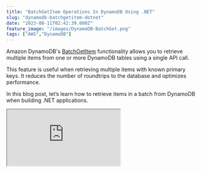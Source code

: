 ```yaml
---
title: "BatchGetItem Operations In DynamoDB Using .NET"
slug: "dynamodb-batchgetitem-dotnet"
date: "2023-08-11T02:42:39.000Z"
feature_image: "/images/DynamoDB-BatchGet.png"
tags: ["AWS","DynamoDB"]
---
```


Amazon DynamoDB's [BatchGetItem](https://docs.aws.amazon.com/amazondynamodb/latest/APIReference/API_BatchGetItem.html) functionality allows you to retrieve multiple items from one or more DynamoDB tables using a single API call.

This feature is useful when retrieving multiple items with known primary keys. It reduces the number of roundtrips to the database and optimizes performance.

In this blog post, let’s learn how to retrieve items in a batch from DynamoDB when building .NET applications.

<iframe src="https://www.youtube.com/embed/mrf\_E4umaAg?feature=oembed" />

_This article is sponsored by AWS and is part of my [AWS Series](/blog/tag/aws/)._

We will learn, how to

*   Batch Fetch Using High-Level API (DynamoDBContext)
*   Batch Fetch Using Low-Level API (AmazonDynamoDBClient)

DynamoDB BatchGetItem
---------------------

The `BatchGetItem` retrieves items from one or more tables in DynamoDB given a set of primary keys.

A single batch operation can retrieve up to 16 MB of data and as many as 100 items in a single roundtrip. If either of these exceeds, the `BatchGetItem` returns a partial result.

DynamoDB `BatchGetItem` can be performed using the High-Level API (using the `DynamoDBContext` instance) and also the Low-Level API (using the `AmazonDynamoDBClient` instance).

Let's explore these methods and how to perform the operations on single and multiple tables.

Batch Fetch Using HighLevel API (DynamoDBContext)
-------------------------------------------------

The `DynamoDBContext` is the High-Level API provided in the .NET SDK and abstracts over the Low-Level API. It makes it easier to work with DynamoDB by giving rich .NET classes to interact with.

### BatchGetItem on Single Table using High-Level API

The `DynamoDBContext` provides the `CreateBatchGet` generic function, that takes in the .NET type representing the DynamoDB Table Item. It returns a generic type of `BatchGet`.

The below API method, taken in a list of primary key values (hash, range key) as a `KeyValuePair`.

```csharp
[HttpPost("get-batch-dynamodbcontext-one-table")]
public async Task<List<WeatherForecast>> GetBatch(List<KeyValuePair<string,DateTime>> keys)
{
```
        var batchGet = _dynamoDbContext.CreateBatchGet<WeatherForecast>();
        foreach (var key in keys)
            batchGet.AddKey(key.Key, key.Value);
        await batchGet.ExecuteAsync();
        return batchGet.Results;
    }

You can add the primary keys to retrieve from the specific table using the `AddKey` method on `BatchGet` instance.

When you call the `ExecuteAsync` it performs the batch request to DynamoDB and returns back the results as of the `Results` property on the `BatchGet` item as shown above.

### BatchGetItem on Multiple Tables using High-Level API

Each `BatchGet` instance represents a batch operation to one table in DynamoDB. This is specified using the generic type parameter passed to the `BatchGet` operation.

The DynamoDBContext uses the table name conventions to determine the table name to perform the queries on.

[

.NET DynamoDB SDK: Understanding Table Name Conventions and DynamoDBTable Attribute

The DynamoDB .NET SDK by default uses conventions to determine the Table name. However, it supports different options to configure and customize the name. Learn how to achieve this in this post.

![](/images/logo-512x512.png)Rahul NathRahul Pulikkot Nath

![](/images/DynamoDB-Table-Name-Conventions.png)

](/posts/dynamodb-net-table/)

To retrieve items from multiple tables, we need to create multiple instances of the `BatchGet` type using the appropriate .NET Types.

The below code invokes the `CreateBatchGet` function using two different types, representing two different tables in DynamoDB.

```csharp
[HttpPost("get-batch-dynamodbcontext-multiple-table")]
public async Task<object> GetBatchMultiTable(List<KeyValuePair<string,DateTime>> keys)
{
```
        var batchGet1 = _dynamoDbContext.CreateBatchGet<WeatherForecast>();
        var batchGet2 = _dynamoDbContext.CreateBatchGet<WeatherForecastTable>();
        foreach (var key in keys)
        {
            batchGet1.AddKey(key.Key, key.Value);
            batchGet2.AddKey(key.Key, key.Value);
        }
    
        var batches = batchGet1.Combine(batchGet2);
        await batches.ExecuteAsync();
    
        return new
        {
            WeatherForecast = batchGet1.Results,
            WeatherForecastTable = batchGet2.Results
        };
    }

Once adding the keys to fetch in each of the `BatchGet` operation, you can combine the multiple `BatchGet` instances into a single `MultiTableBatchGet` instance using the `Combine` method as shown above.

Like before we can perform the `ExecuteAsync` which invokes the call to DynamoDB to retrieve items from both the `BatchGet` requests.

_To keep things simple, I am getting the same keys from both the tables in the example above, but depending on your application and scenario you will be using different sets of keys and tables to retrieve data._

You can combine any number of `BatchGet` instances together and perform the call to DynamoDB as a single batch request.

#### CreateMultiTableBatchGet Function

The `DynamoDBContext` also has a function `CreateMultiTableBatchGet` that can be used to combine different `BatchGet` instances.

Instead of using the `Combine` method, you can call the `CreateMultiTableBatchGet` and pass in the `BatchGet` items as params.

```csharp
batches = _dynamoDbContext.CreateMultiTableBatchGet(batchGet1, batchGet2);
await batches.ExecuteAsync();
```

Batch Fetch Using LowLevel API (AmazonDynamoDBClient)
-----------------------------------------------------

When using the High-Level API it abstracts away a lot of the complexities of the underlying Low-Level API.

However, it also hides some of the functionality that might be useful in certain scenarios.

When the `BatchGetItem` requires exceeds the allowed item count/size, it returns a list of `UnprocessedKeys` collection. This property is available only through the Low-Level API.

Let's see how we can perform the same calls using the Low-Level API

### BatchGetItem on Single Table using .NET Low-Level API

The `AmazonDynamoDBClient` provides the `BatchGetItemAsync` function to get items in a batch.

It has multiple overloads and one of which uses the `BatchItemGetRequest` as shown below.

The `RequestItems` takes the list of table names that we are querying from and the keys to get from each of those tables (which is represented using the `KeysAndAttributes` type).

Below I loop through the `keys` to fetch from the `WeatherForecast` table and add the hash and range keys to identify each item to be retrieved from the table.

```csharp
[HttpPost("get-batch-dynamodbclient-one-table")]
public async Task<List<WeatherForecast>> GetBatchDynamoDbClient(Dictionary<string, DateTime> keys)
{
```
        var batchGetItemRequest = new BatchGetItemRequest();
        batchGetItemRequest.RequestItems = new Dictionary<string, KeysAndAttributes>()
        {
            {
                nameof(WeatherForecast), new KeysAndAttributes()
                {
                    Keys = keys.Select(key => new Dictionary<string, AttributeValue>()
                    {
                        {nameof(WeatherForecast.CityName), new AttributeValue(key.Key)},
                        {nameof(WeatherForecast.Date), new AttributeValue(key.Value.ToString(AWSSDKUtils.ISO8601DateFormat))}
                    }).ToList()
                }
            }
        };
        var response = await _dynamoDbClient.BatchGetItemAsync(batchGetItemRequest);
        return response.Responses
            .SelectMany(t => t.Value.Select(Document.FromAttributeMap)
            .Select(_dynamoDbContext.FromDocument<WeatherForecast>))
            .ToList();
    }

The `BatchGetItemAsync` function is to perform the fetch from the DynamoDB which returns a `BatchGetItemResponse`.

The `BatchGetItemResponse` contains the `Responses` property which contains the items retrieved in the batch request. It also has the `UnprocessedKeys` properties which return any keys that weren't processed in the current batch request.

### BatchGetItem on Multiple Tables  using .NET Low-Level API

To perform a batch get on multiple tables using the Low-Level `AmazonDynamoDBClient` instance, all we need to do is pass another key-value pair, indicating the different table name and the associated `KeysAndAttributes` to retrieve from that table.  

The below request fetches the same items from both `WeatherForecast` and `WeatherForecastTable` in DynamoDB.

```csharp
[HttpPost("get-batch-dynamodbclient-multi-table")]
public async Task<List<WeatherForecast>> GetBatchDynamoDbClientMulti(Dictionary<string, DateTime> keys)
{
```
        var batchGetItemRequest = new BatchGetItemRequest();
        batchGetItemRequest.RequestItems = new Dictionary<string, KeysAndAttributes>()
        {
            {
                nameof(WeatherForecast), new KeysAndAttributes()
                {
                    Keys = keys.Select(key => new Dictionary<string, AttributeValue>()
                    {
                        {nameof(WeatherForecast.CityName), new AttributeValue(key.Key)},
                        {nameof(WeatherForecast.Date), new AttributeValue(key.Value.ToString(AWSSDKUtils.ISO8601DateFormat))}
                    }).ToList()
                }
            },
            {
                nameof(WeatherForecastTable), new KeysAndAttributes()
                {
                    Keys = keys.Select(key => new Dictionary<string, AttributeValue>()
                    {
                        {nameof(WeatherForecast.CityName), new AttributeValue(key.Key)},
                        {nameof(WeatherForecast.Date), new AttributeValue(key.Value.ToString(AWSSDKUtils.ISO8601DateFormat))}
                    }).ToList()
                }
            }
        };
        var response = await _dynamoDbClient.BatchGetItemAsync(batchGetItemRequest);
        return response.Responses
            .SelectMany(t => t.Value.Select(Document.FromAttributeMap)
                .Select(_dynamoDbContext.FromDocument<WeatherForecast>))
            .ToList();
    }

When processing the results you need to make sure to convert the items into the same .NET type based on the table it's reading the items from.

Since in the above case, both items are of the same shape I am converting them to the same type `WeatherForecast` using the `FromDocument` method.